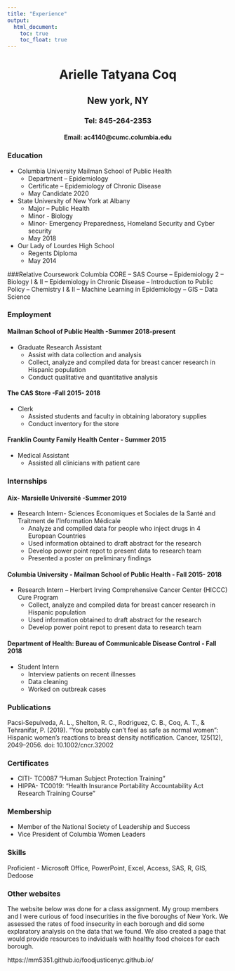```yaml
---
title: "Experience"
output: 
  html_document:
    toc: true
    toc_float: true
---
```

 <center> <h1>Arielle Tatyana Coq</h1> </center>
  <center> <h2>New york, NY</h2> </center>
  <center> <h3>Tel: 845-264-2353</h3> </center>
  <center> <h4>Email: ac4140@cumc.columbia.edu</h4> </center>

### Education
* Columbia University Mailman School of Public Health 
    - Department – Epidemiology 
    - Certificate – Epidemiology of Chronic Disease                   
    - May Candidate 2020      
* State University of New York at Albany 
    - Major – Public Health     
    - Minor - Biology   
    - Minor- Emergency Preparedness, Homeland Security and Cyber security	
    - May 2018                  
* Our Lady of Lourdes High School
    - Regents Diploma 	                            
    - May 2014

###Relative Coursework
Columbia CORE --		SAS Course --	Epidemiology 2 -- 	Biology I & II --
Epidemiology in Chronic Disease -- Introduction to Public Policy  --  Chemistry I & II --  Machine Learning in Epidemiology --  GIS --  Data Science 

### Employment

#### Mailman School of Public Health				                                   -Summer 2018-present
 * Graduate Research Assistant  
    - Assist with data collection and analysis		
    - Collect, analyze and compiled data for breast cancer research in Hispanic population
    - Conduct qualitative and quantitative analysis

#### The CAS Store    							                                           -Fall 2015- 2018  
* Clerk 
    - Assisted students and faculty in obtaining laboratory supplies
    - Conduct inventory for the store

#### Franklin County Family Health Center 				                            - Summer 2015
* Medical Assistant 
    - Assisted all clinicians with patient care 

### Internships
#### Aix- Marsielle Université 						                                     -Summer  2019
* Research Intern- Sciences Economiques et Sociales de la Santé and Traitment de I’Information  Médicale
    - Analyze and compiled data for people who inject drugs in 4 European Countries           
    - Used information obtained to draft abstract for the research
    - Develop power point repot to present data to research team
    - Presented a poster on preliminary findings 

#### Columbia University - Mailman School of Public Health                     - Fall 2015- 2018  
* Research Intern – Herbert Irving Comprehensive Cancer Center (HICCC) Cure Program
    - Collect, analyze and compiled data for breast cancer research in Hispanic population
    - Used information obtained to draft abstract for the research
    - Develop power point repot to present data to research team

#### Department of Health: Bureau of Communicable Disease Control              - Fall 2018	
* Student Intern
    - Interview patients on recent illnesses
    - Data cleaning
    - Worked on outbreak cases

### Publications
Pacsi‐Sepulveda, A. L., Shelton, R. C., Rodriguez, C. B., Coq, A. T., & Tehranifar, P. (2019). “You probably can’t feel as safe as normal women”: Hispanic women’s reactions to breast density notification. Cancer, 125(12), 2049–2056. doi: 10.1002/cncr.32002

### Certificates
* CITI- TC0087 “Human Subject Protection Training”
* HIPPA- TC0019: “Health Insurance Portability Accountability Act Research Training Course”

### Membership 
* Member of the National Society of Leadership and Success
* Vice President of Columbia Women Leaders 

### Skills 
Proficient - Microsoft Office, PowerPoint, Excel, Access, SAS, R, GIS, Dedoose

### Other websites

The website below was done for a class assignment. My group members and I were curious of food insecurities in the five boroughs of New York. We assessed the rates of food insecurity in each borough and did some explaratory analysis on the data that we found. We also created a page that would provide resources to indviduals with healthy food choices for each borough. 

https://mm5351.github.io/foodjusticenyc.github.io/



